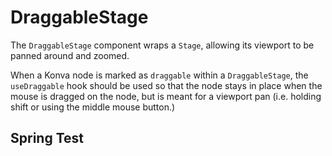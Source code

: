 
<Meta title="react-konva-addons/DraggableStage" />

# DraggableStage

The `DraggableStage` component wraps a `Stage`, allowing its viewport to be panned around and zoomed.

When a Konva node is marked as `draggable` within a `DraggableStage`, the `useDraggable` hook should be used so that the node 
stays in place when the mouse is dragged on the node, but is meant for a viewport pan (i.e. holding shift or using the
middle mouse button.)

<h2>Spring Test</h2>

<Canvas>
    <SpringTest />
</Canvas>